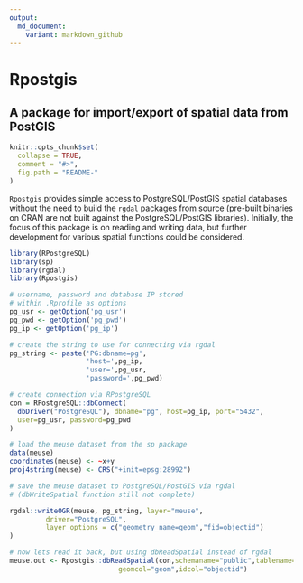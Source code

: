 ```yaml
---
output:
  md_document:
    variant: markdown_github
---
```


# Rpostgis  
## A package for import/export of spatial data from PostGIS

```r
knitr::opts_chunk$set(
  collapse = TRUE,
  comment = "#>",
  fig.path = "README-"
)
```

`Rpostgis` provides simple access to PostgreSQL/PostGIS spatial databases
without the need to build the `rgdal` packages from source (pre-built binaries
on CRAN are not built against the PostgreSQL/PostGIS libraries). Initially,
the focus of this package is on reading and writing data, but further 
development for various spatial functions could be considered.

```r
library(RPostgreSQL)
library(sp)
library(rgdal)
library(Rpostgis)

# username, password and database IP stored 
# within .Rprofile as options
pg_usr <- getOption('pg_usr')
pg_pwd <- getOption('pg_pwd')
pg_ip <- getOption('pg_ip')

# create the string to use for connecting via rgdal
pg_string <- paste('PG:dbname=pg',
                   'host=',pg_ip,
                   'user=',pg_usr,
                   'password=',pg_pwd)

# create connection via RPostgreSQL
con = RPostgreSQL::dbConnect(
  dbDriver("PostgreSQL"), dbname="pg", host=pg_ip, port="5432", 
  user=pg_usr, password=pg_pwd
)

# load the meuse dataset from the sp package
data(meuse)
coordinates(meuse) <- ~x+y
proj4string(meuse) <- CRS("+init=epsg:28992")

# save the meuse dataset to PostgreSQL/PostGIS via rgdal
# (dbWriteSpatial function still not complete)

rgdal::writeOGR(meuse, pg_string, layer="meuse",
         driver="PostgreSQL",
         layer_options = c("geometry_name=geom","fid=objectid")
)

# now lets read it back, but using dbReadSpatial instead of rgdal
meuse.out <- Rpostgis::dbReadSpatial(con,schemaname="public",tablename="meuse",
                           geomcol="geom",idcol="objectid")
```
